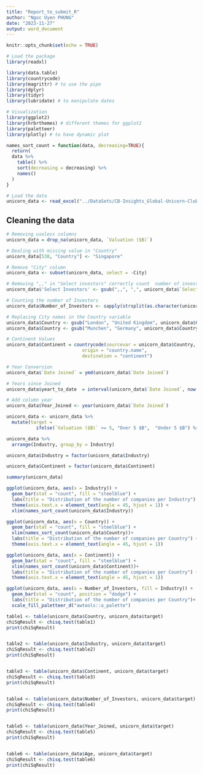 ```yaml
---
title: "Report_to_submit_R"
author: "Ngoc Uyen PHUNG"
date: "2023-11-27"
output: word_document
---
```


```r
knitr::opts_chunk$set(echo = TRUE)
```

```r
# Load the package
library(readxl)

library(data.table)
library(countrycode)
library(magrittr) # to use the pipe
library(dplyr)
library(tidyr)
library(lubridate) # to manipulate dates

# Visualization
library(ggplot2)
library(hrbrthemes) # different themes for ggplot2 
library(paletteer)
library(plotly) # to have dynamic plot
```

```r
names_sort_count = function(data, decreasing=TRUE){
  return(
  data %>% 
    table() %>% 
    sort(decreasing = decreasing) %>% 
    names()
  )
}


```


```r
# Load the data
unicorn_data <- read_excel("../DataSets/CB-Insights_Global-Unicorn-Club_2023.xlsx")

```

## Cleaning the data

```r
# Removing useless columns
unicorn_data = drop_na(unicorn_data, `Valuation ($B)`)

# Dealing with missing value in "Country"
unicorn_data[538, "Country"] <- "Singapore"

# Remove "City" column
unicorn_data <- subset(unicorn_data, select = -City)

# Removing ",," in "Select investors" correctly count  number of investors
unicorn_data$'Select Investors' <- gsub(",,", ",", unicorn_data$`Select Investors`)

# Counting the number of Investors
unicorn_data$Number_of_Investors <- sapply(strsplit(as.character(unicorn_data$'Select Investors'), ","), length)

# Replacing City names in the Country variable
unicorn_data$Country <- gsub("London", "United Kingdom", unicorn_data$Country)
unicorn_data$Country <- gsub("Munchen", "Germany", unicorn_data$Country)

# Continent Values
unicorn_data$Continent = countrycode(sourcevar = unicorn_data$Country,
                            origin = "country.name",
                            destination = "continent")

# Year Conversion 
unicorn_data$`Date Joined` = ymd(unicorn_data$`Date Joined`)

# Years since Joined
unicorn_data$yeart_to_date  = interval(unicorn_data$`Date Joined`, now()) %/% years(1)

# Add column year
unicorn_data$Year_Joined <- year(unicorn_data$`Date Joined`)

unicorn_data <- unicorn_data %>%
  mutate(target = 
           ifelse(`Valuation ($B)` >= 5, "Over 5 $B",  "Under 5 $B") %>% as.factor())

unicorn_data %>% 
  arrange(Industry, group_by = Industry)

unicorn_data$Industry = factor(unicorn_data$Industry)

unicorn_data$Continent = factor(unicorn_data$Continent)

summary(unicorn_data)
```

```r

ggplot(unicorn_data, aes(x = Industry)) +
  geom_bar(stat = "count", fill = "steelblue") +
  labs(title = "Distribution of the number of companies per Industry") +
  theme(axis.text.x = element_text(angle = 45, hjust = 1)) +
  xlim(names_sort_count(unicorn_data$Industry))

```

```r
ggplot(unicorn_data, aes(x = Country)) +
  geom_bar(stat = "count", fill = "steelblue") +
  xlim(names_sort_count(unicorn_data$Country))+
  labs(title = "Distribution of the number of companies per Country") +
  theme(axis.text.x = element_text(angle = 45, hjust = 1))
```
```r
ggplot(unicorn_data, aes(x = Continent)) +
  geom_bar(stat = "count", fill = "steelblue") +
  xlim(names_sort_count(unicorn_data$Continent))+
  labs(title = "Distribution of the number of companies per Country") +
  theme(axis.text.x = element_text(angle = 45, hjust = 1))
```
```r
ggplot(unicorn_data, aes(x = Number_of_Investors, fill = Industry)) +
  geom_bar(stat = "count", position = "dodge") +
  labs(title = "Distribution of the number of companies per Country")+
  scale_fill_paletteer_d("awtools::a_palette")
```

```r
table1 <- table(unicorn_data$Country, unicorn_data$target)
chiSqResult <- chisq.test(table1)
print(chiSqResult)


table2 <- table(unicorn_data$Industry, unicorn_data$target)
chiSqResult <- chisq.test(table2)
print(chiSqResult)


table3 <- table(unicorn_data$Continent, unicorn_data$target)
chiSqResult <- chisq.test(table3)
print(chiSqResult)


table4 <- table(unicorn_data$Number_of_Investors, unicorn_data$target)
chiSqResult <- chisq.test(table4)
print(chiSqResult)


table5 <- table(unicorn_data$Year_Joined, unicorn_data$target)
chiSqResult <- chisq.test(table5)
print(chiSqResult)


table6 <- table(unicorn_data$Age, unicorn_data$target)
chiSqResult <- chisq.test(table6)
print(chiSqResult)


```


